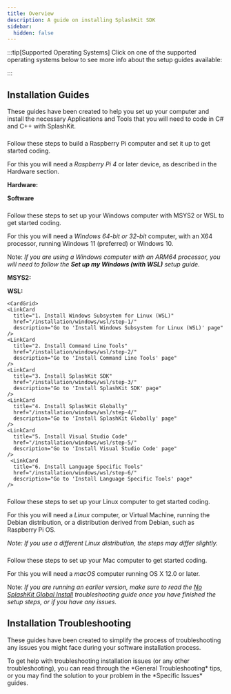 ```yaml
---
title: Overview
description: A guide on installing SplashKit SDK
sidebar:
  hidden: false
---
```



:::tip[Supported Operating Systems]
Click on one of the supported operating systems below to see more info about the setup guides available:

<CardGrid>
  <LinkCard
    title="Raspberry Pi"
    href="#raspberry-pi"
  />
  <LinkCard
    title="Windows"
    href="#windows"
  />
  <LinkCard 
    title="Linux"
    href="#linux"
  />
  <LinkCard
    title="macOS"
    href="#macos"
  />
</CardGrid>
:::

## Installation Guides

These guides have been created to help you set up your computer and install the necessary Applications and Tools that you will need to code in C# and C++ with SplashKit.

### <span style="display:none;">Raspberry Pi</span>

<Card title="Raspberry Pi" icon="fa-brands:raspberry-pi">
  Follow these steps to build a Raspberry Pi computer and set it up to get started coding.
  
  For this you will need a *Raspberry Pi 4* or later device, as described in the Hardware section.

  **Hardware:**

  <CardGrid>
    <LinkCard
      title="1. Getting the Hardware"
      href="/installation/raspberrypi/hardware/step-1/"
      description="Go to 'Getting the Hardware' page"
    />
    <LinkCard
      title="2. Building your multi-tool" 
      href="/installation/raspberrypi/hardware/step-2/"
      description="Go to 'Building your multi-tool' page"
    />
     <LinkCard
      title="3. Connecting the Accessories" 
      href="/installation/raspberrypi/hardware/step-3/"
      description="Go to 'Connecting the Accessories' page"
    />
    <LinkCard
      title="4. Powering the Multi-tool" 
      href="/installation/raspberrypi/hardware/step-4/"
      description="Go to 'Powering the Multi-tool' page"
    />
    <LinkCard
      title="5. Finalising the Mutli-tool Setup" 
      href="/installation/raspberrypi/hardware/step-4/"
      description="Go to 'Finalising the Mutli-tool Setup' page"
    />
  </CardGrid>

  **Software**

  <CardGrid>
    <LinkCard
      title="1. Download Raspberry Pi OS"
      href="/installation/raspberrypi/software/step-1/"
      description="Go to 'Download Raspberry Pi OS"
    />
    <LinkCard
      title="2. Install Raspberry Pi OS" 
      href="/installation/raspberrypi/software/step-2/"
      description="Go to 'Install Raspberry Pi OS' page"
    />
     <LinkCard
      title="3. Setup Raspberry Pi OS" 
      href="/installation/raspberrypi/software/step-3/"
      description="Go to 'Setup Raspberry Pi OS' page"
    />
    <LinkCard
      title="4. Manual Setup Steps" 
      href="/installation/raspberrypi/software/step-4/"
      description="Go to 'Manual Setup Steps' page"
    />
    <LinkCard
      title="5. Optional Steps" 
      href="/installation/raspberrypi/software/step-5/"
      description="Go to 'Optional Setup Steps' page"
    />
  </CardGrid>
</Card>

### <span style="display:none;">Windows</span>

<Card title="Windows" icon="fa-brands:windows">
  Follow these steps to set up your Windows computer with MSYS2 or WSL to get started coding.

  For this you will need a *Windows 64-bit or 32-bit* computer, with an X64 processor, running Windows 11 (preferred) or Windows 10.

  Note: *If you are using a Windows computer with an ARM64 processor, you will need to follow the **Set up my Windows (with WSL)** setup guide.*

  **MSYS2:**

  <CardGrid>
    <LinkCard
      title="1. Install MSYS2"
      href="/installation/windows/msys2/step-1/"
      description="Go to 'Install MSYS2' page"
    />
    <LinkCard
      title="2. Install git and clang Command Line Tools"
      href="/installation/windows/msys2/step-2/"
      description="Go to 'Install git and clang Command Line Tools' page" 
    />
    <LinkCard
      title="3. Install SplashKit SDK"
      href="/installation/windows/msys2/step-3/"
      description="Go to 'Install SplashKit SDK' page" 
    />
    <LinkCard
      title="4. Install SplashKit Globally"
      href="/installation/windows/msys2/step-4/"
      description="Go to 'Install SplashKit Globally' page" 
    />
    <LinkCard
      title="5. Install Visual Studio Code"
      href="/installation/windows/msys2/step-5/"
      description="Go to 'Install Visual Studio Code' page" 
    />
     <LinkCard
      title="6. Install Language Specific Tools"
      href="/installation/windows/msys2/step-6/"
      description="Go to 'Install Language Specific Tools' page" 
    />
  </CardGrid>

   **WSL:**

    <CardGrid>
    <LinkCard
      title="1. Install Windows Subsystem for Linux (WSL)"
      href="/installation/windows/wsl/step-1/"
      description="Go to 'Install Windows Subsystem for Linux (WSL)' page"
    />
    <LinkCard
      title="2. Install Command Line Tools"
      href="/installation/windows/wsl/step-2/"
      description="Go to 'Install Command Line Tools' page" 
    />
    <LinkCard
      title="3. Install SplashKit SDK"
      href="/installation/windows/wsl/step-3/"
      description="Go to 'Install SplashKit SDK' page" 
    />
    <LinkCard
      title="4. Install SplashKit Globally"
      href="/installation/windows/wsl/step-4/"
      description="Go to 'Install SplashKit Globally' page" 
    />
    <LinkCard
      title="5. Install Visual Studio Code"
      href="/installation/windows/wsl/step-5/"
      description="Go to 'Install Visual Studio Code' page" 
    />
     <LinkCard
      title="6. Install Language Specific Tools"
      href="/installation/windows/wsl/step-6/"
      description="Go to 'Install Language Specific Tools' page" 
    />
  </CardGrid>
</Card>

### <span style="display:none;">Linux</span>

<Card title="Linux" icon="fa-brands:linux">
  Follow these steps to set up your Linux computer to get started coding.

  For this you will need a *Linux* computer, or Virtual Machine, running the Debian distribution, or a distribution derived from Debian, such as Raspberry Pi OS.

  *Note: If you use a different Linux distribution, the steps may differ slightly.*

  <CardGrid>
    <LinkCard
      title="1. Automated Setup"
      href="/installation/linux/step-1/"
      description="Go to 'Automated Setup' page"
    />
    <LinkCard
      title="2. Manual Setup Steps"
      href="/installation/linux/step-2"
      description="Go to 'Manual Setup Steps' page"
    />
     <LinkCard
      title="3. Optional Setup Steps"
      href="/installation/linux/step-3"
      description="Go to 'Optional Setup Steps' page"
    />
  </CardGrid>
</Card>

### <span style="display:none;">macOS</span>

<Card title="macOS" icon="fa-brands:apple">
  Follow these steps to set up your Mac computer to get started coding.

  For this you will need a *macOS* computer running OS X 12.0 or later.
  
  Note: *If you are running an earlier version, make sure to read the [No SplashKit Global Install](/book/part-0-getting-started/2-computer-use/0-installation/3-0-troubleshooting-install/#no-splashkit-global-install) troubleshooting guide once you have finished the setup steps, or if you have any issues.*

  <CardGrid>
    <LinkCard
      title="1. Install XCode Command Line Tools"
      href="/installation/macos/step-1/"
      description="Go to 'Install XCode Command Line Tools' page"
    />
    <LinkCard
      title="2. Install SplashKit SDK"
      href="/installation/macos/step-2/"
      description="Go to 'Install SplashKit SDK' page"
    />
    <LinkCard
      title="3. Install SplashKit Globally"
      href="/installation/macos/step-3/"
      description="Go to 'Install SplashKit Globally' page"
    />
    <LinkCard
      title="4. Install Visual Studio Code"
      href="/installation/macos/step-4/"
      description="Go to 'Install Visual Studio Code' page"
    />
    <LinkCard
      title="5. Install Language Specific Tools"
      href="/installation/macos/step-5"
      description="Go to 'Install Language Specific Tools' page"
    />
    <LinkCard
      title="6. Optional Setup Steps"
      href="/installation/macos/step-6"
      description="Go to 'Optional Setup Steps' page"
    />
  </CardGrid>
</Card>

## Installation Troubleshooting

These guides have been created to simplify the process of troubleshooting any issues you might face during your software installation process.

<Card title="Troubleshooting" icon="fa:wrench">
  To get help with troubleshooting installation issues (or any other troubleshooting), you can read through the *General Troubleshooting* tips, or you may find the solution to your problem in the *Specific Issues* guides.

  <CardGrid>
    <LinkCard
      title="General Troubleshooting"
      href="https://programmers.guide/book/part-0-getting-started/2-computer-use/0-installation/3-0-troubleshooting-install/#general-troubleshooting"
      description="Go to the 'General Troubleshooting' section of the 'Installation Troubleshooting' page"
    />
    <LinkCard
      title="Specific Issues"
      href="https://programmers.guide/book/part-0-getting-started/2-computer-use/0-installation/3-0-troubleshooting-install/#specific-issues"
      description="Go to the 'Specific Issues' section of the 'Installation Troubleshooting' page"
    />
  </CardGrid>
</Card>
